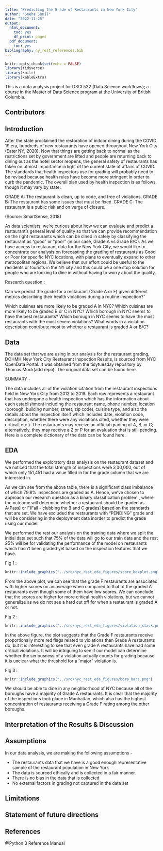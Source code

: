 ```yaml
---
title: "Predicting the Grade of Restaurants in New York City"
author: "Sneha Sunil"
date: "2022-11-25"
output:
  html_document:
    toc: yes
    df_print: paged
  pdf_document:
    toc: yes
bibliography: ny_rest_references.bib
---
```


```r
knitr::opts_chunk$set(echo = FALSE)
library(tidyverse)
library(knitr)
library(kableExtra)
```

This is a data analysis project for DSCI 522 (Data Science workflows); a course in the Master of Data Science program at the University of British Columbia.

## Contributors


## Introduction

After the state proclaimed the restoration of indoor dining during the COVID 19 era, hundreds of new restaurants have opened throughout New York City (Eater NY, 2020). Now that things are getting back to normal as the restrictions set by government are lifted and people are returning back to dining out as the hotel sector reopens, the general safety of restaurants has taken on utmost importance in light of the current state of affairs of COVID. The standards that health inspectors use for grading will probably need to be revised because health rules have become more stringent in order to curb the pandemic. The overall plan used by health inspection is as follows, though it may vary by state: 

GRADE A: The restaurant is clean, up to code, and free of violations.
GRADE B: The restaurant has some issues that must be fixed.
GRADE C: The restaurant is a public risk and on verge of closure.

(Source: SmartSense, 2018)

As data scientists, we're curious about how we can evaluate and predict a restaurant's general level of quality so that we can provide recommendation on the right restaurants which can be dined in safely by classifying the restaurant as "good" or "poor" (in our case, Grade A vs.Grade B/C). As we have access to restaurant data for the New York City, we would like to concentrate our analysis on forecasting the grading of restaurants as Good or Poor for specific NYC locations, with plans to eventually expand to other metropolitan regions. We believe that our effort could be useful to the residents or tourists in the NY city and this could be a one stop solution for people who are looking to dine in without having to worry about the quality.

Research question : 

Can we predict the grade for a restaurant (Grade A or F) given different metrics describing their health violations during a routine inspection?"

Which cuisines are more likely to be graded A in NYC?
Which cuisines are more likely to be graded B or C in NYC?
Which borough in NYC seems to have the best restaurants?
Which borough in NYC seems to have the most restaurants with the most severe violations?
What words in a violation description contribute most to whether a restaurant is graded A or B/C?


## Data

The data set that we are using in our analysis for the restaurant grading, DOHMH New York City Restaurant Inspection Results, is sourced from NYC OpenData Portal. It was obtained from the tidytuesday repository by Thomas Mock(add repo). The original data set can be found here.

SUMMARY - 

The data includes all of the violation citation from the restaurant inspections held in New York City from 2012 to 2018. Each row represents a restaurant that has undergone a health inspection which has the information about each establishment including the restaurant name, phone number, location (borough, building number, street, zip code), cuisine type, and also the details about the inspection itself which includes  date, violation code, description, whether there were any violations cited, whether they were critical, etc.). The restaurants may receive an official grading of A, B, or C; alternatively, they may receive a Z or P for an evaluation that is still pending. Here is a complete dictionary of the data can be found here.


## EDA

We performed the exploratory data analysis on the restaurant dataset and we noticed that the total strength of inspections were 3,00,000, out of which only 151,451 had a value filled in for the grade column that we are interested in.

As we can see from the above table, there is a significant class imbalance of which 79.8% inspections are graded as A. Hence, we've chosen to approach our research question as a binary classification problem , where the outcome will determine whether a restaurant should be graded as A(Pass) or F(Fail - clubbing the B and C grades) based on the standards that are set. We have excluded the restaurants with "PENDING" grade and will be considering in the deployment data inorder to predict the grade using our model.

We performed the rest our analysis on the training data where we split the initial data set such that 75% of the data will go to our train data and the rest 25% will be for validating the performance of the model on restaurants which hasn't been graded yet based on the inspection features that we have.

Fig 1 : 

```r
knitr::include_graphics("../src/nyc_rest_eda_figures/score_boxplot.png") 
```


From the above plot, we can see that the grade F restaurants are associated with higher scores on an average when compared to that of the graded A restaurants even though some of them have low scores. We can conclude that the scores are higher for more critical health violations, but we cannot generalize as we do not see a hard cut off for when a restaurant is graded A or not. 

Fig 2 : 

```r
knitr::include_graphics("../src/nyc_rest_eda_figures/violation_stack.png")
```


In the above figure, the plot suggests that the Grade F restaurants receive proportionally more red flags related to violations than Grade A restaurants do, but it is interesting to see that even grade A restaurants have had some critical violations. It will be intriguing to see if our model can determine whether the seriousness of a violation actually counts for grading because it is unclear what the threshold for a "major" violation is.

Fig 3 : 

```r
knitr::include_graphics("../src/nyc_rest_eda_figures/boro_bars.png")
```


We should be able to dine in any neighborhood of NYC because all of the boroughs have a majority of Grade A restaurants. It is clear that the majority of the inspections took place in Manhattan, which also has the highest concentration of restaurants receiving a Grade F rating among the other boroughs.

## Interpretation of the Results & Discussion



## Assumptions

In our data analysis, we are making the following assumptions - 

- The restaurants data that we have is a good enough representative sample of the restaurant population in New York
- The data is sourced ethically and is collected in a fair manner. 
- There is no bias in the data that is collected
- No external factors in grading not captured in the data set

## Limitations

## Statement of future directions 




## References

@Python 3 Reference Manual

